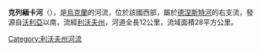 '''克列緬卡河'''（{{lang-uk|Крем'янка}}），是[[烏克蘭|烏克蘭]]的河流，位於該國西部，屬於[[德涅斯特河|德涅斯特河]]的右支流，發源自[[沃利亞_(舊桑博爾區)|沃利亞]]以南，流經[[利沃夫州|利沃夫州]]，河道全長12公里，流域面積28平方公里。

{{DEFAULTSORT:Крем'янка (притока Дністра)}}
[[Category:利沃夫州河流|Category:利沃夫州河流]]


{{Ukraine-river-stub}}